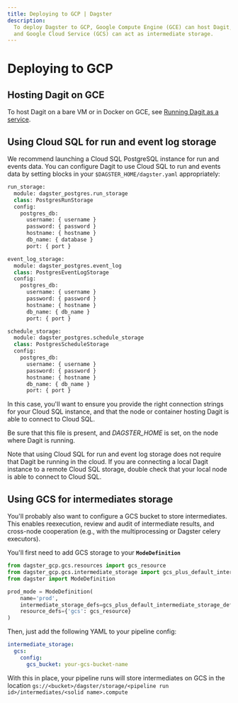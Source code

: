 ```yaml
---
title: Deploying to GCP | Dagster
description:
  To deploy Dagster to GCP, Google Compute Engine (GCE) can host Dagit, Google Cloud SQL can store runs and events,
  and Google Cloud Service (GCS) can act as intermediate storage.
---
```


# Deploying to GCP

## Hosting Dagit on GCE

To host Dagit on a bare VM or in Docker on GCE, see [Running Dagit as a service](/deploying/local).

## Using Cloud SQL for run and event log storage

We recommend launching a Cloud SQL PostgreSQL instance for run and
events data. You can configure Dagit to use Cloud SQL to run and events
data by setting blocks in your `$DAGSTER_HOME/dagster.yaml`
appropriately:

```python file=/deploying/dagster-pg.yaml
run_storage:
  module: dagster_postgres.run_storage
  class: PostgresRunStorage
  config:
    postgres_db:
      username: { username }
      password: { password }
      hostname: { hostname }
      db_name: { database }
      port: { port }

event_log_storage:
  module: dagster_postgres.event_log
  class: PostgresEventLogStorage
  config:
    postgres_db:
      username: { username }
      password: { password }
      hostname: { hostname }
      db_name: { db_name }
      port: { port }

schedule_storage:
  module: dagster_postgres.schedule_storage
  class: PostgresScheduleStorage
  config:
    postgres_db:
      username: { username }
      password: { password }
      hostname: { hostname }
      db_name: { db_name }
      port: { port }
```

In this case, you'll want to ensure you provide the right connection
strings for your Cloud SQL instance, and that the node or container
hosting Dagit is able to connect to Cloud SQL.

Be sure that this file is present, and _DAGSTER_HOME_ is
set, on the node where Dagit is running.

Note that using Cloud SQL for run and event log storage does not require
that Dagit be running in the cloud. If you are connecting a local Dagit
instance to a remote Cloud SQL storage, double check that your local
node is able to connect to Cloud SQL.

## Using GCS for intermediates storage

You'll probably also want to configure a GCS bucket to store
intermediates. This enables reexecution, review and audit of
intermediate results, and cross-node cooperation (e.g., with the
multiprocessing or Dagster celery executors).

You'll first need to add GCS storage to your **`ModeDefinition`**

```python
from dagster_gcp.gcs.resources import gcs_resource
from dagster_gcp.gcs.intermediate_storage import gcs_plus_default_intermediate_storage_defs
from dagster import ModeDefinition

prod_mode = ModeDefinition(
    name='prod',
    intermediate_storage_defs=gcs_plus_default_intermediate_storage_defs,
    resource_defs={'gcs': gcs_resource}
)
```

Then, just add the following YAML to your pipeline config:

```yaml
intermediate_storage:
  gcs:
    config:
      gcs_bucket: your-gcs-bucket-name
```

With this in place, your pipeline runs will store intermediates on GCS
in the location
`gs://<bucket>/dagster/storage/<pipeline run id>/intermediates/<solid name>.compute`
